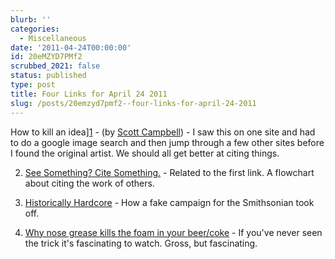 ```yaml
---
blurb: ''
categories:
  - Miscellaneous
date: '2011-04-24T00:00:00'
id: 20eMZYD7PMf2
scrubbed_2021: false
status: published
type: post
title: Four Links for April 24 2011
slug: /posts/20emzyd7pmf2--four-links-for-april-24-2011
---
```


How to kill an idea][1] - (by [Scott Campbell][2]) - I saw this on one site and had to do a google image search and then jump through a few other sites before I found the original artist. We should all get better at citing things.

2. [See Something? Cite Something.][3] - Related to the first link. A flowchart about citing the work of others.

3. [Historically Hardcore][4] - How a fake campaign for the Smithsonian took off.

4. [Why nose grease kills the foam in your beer/coke][5] - If you've never seen the trick it's fascinating to watch. Gross, but fascinating.


[1]: http://1.bp.blogspot.com/-F7xuCiIl4rU/TV1cpDeVWfI/AAAAAAAAFSU/orppP88oKwQ/s1600/killing-ideas.jpg

[2]: http://www.pyramidcar.com/

[3]: http://www.notquitewrong.com/rosscottinc/2011/01/13/see-something-cite-something/

[4]: http://www.mymodernmet.com/profiles/blogs/story-of-the-historically

[5]: http://www.chow.com/food-news/54430/why-does-nose-grease-tame-beer-foam/

